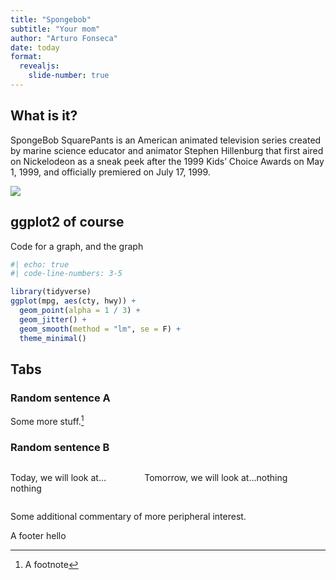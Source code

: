 ```yaml
---
title: "Spongebob"
subtitle: "Your mom"
author: "Arturo Fonseca"
date: today
format: 
  revealjs:
    slide-number: true
---
```


## What is it?

SpongeBob SquarePants is an American animated television series created by marine science educator and animator Stephen Hillenburg that first aired on Nickelodeon as a sneak peek after the 1999 Kids' Choice Awards on May 1, 1999, and officially premiered on July 17, 1999.

![](https://upload.wikimedia.org/wikipedia/en/a/ae/SpongeBob_SquarePants_title_card.png)

## ggplot2 of course

Code for a graph, and the graph

```r
#| echo: true
#| code-line-numbers: 3-5

library(tidyverse)
ggplot(mpg, aes(cty, hwy)) +
  geom_point(alpha = 1 / 3) +
  geom_jitter() +
  geom_smooth(method = "lm", se = F) +
  theme_minimal()
```

## Tabs

::: {.panel-tabset}

### Random sentence A

Some more stuff.^[A footnote]

### Random sentence B

:::: {.columns}

::: {.column width="40%"}
Today, we will look at...nothing
:::

::: {.column width="60%"}
Tomorrow, we will look at...nothing
:::

::::

:::

::: aside
Some additional commentary of more peripheral interest.
:::

::: footer
A footer hello
:::
